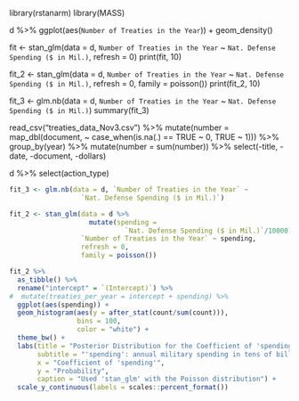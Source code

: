 library(rstanarm)
library(MASS)

d %>% 
  ggplot(aes(`Number of Treaties in the Year`)) +
  geom_density()

fit <- stan_glm(data = d,
         `Number of Treaties in the Year` ~ `Nat. Defense Spending ($ in Mil.)`,
         refresh = 0)
print(fit, 10)

fit_2 <- stan_glm(data = d,
                `Number of Treaties in the Year` ~ `Nat. Defense Spending ($ in Mil.)`,
                refresh = 0,
                family = poisson())
print(fit_2, 10)

fit_3 <- glm.nb(data = d,
                  `Number of Treaties in the Year` ~ 
                  `Nat. Defense Spending ($ in Mil.)`)
summary(fit_3)

read_csv("treaties_data_Nov3.csv") %>% 
  mutate(number = map_dbl(document, ~ case_when(is.na(.) == TRUE ~ 0,
                                                TRUE ~ 1))) %>% 
  group_by(year) %>% 
  mutate(number = sum(number)) %>% 
  select(-title, -date, -document, -dollars)

d %>% 
  select(action_type)

```r
fit_3 <- glm.nb(data = d, `Number of Treaties in the Year` ~ 
                  `Nat. Defense Spending ($ in Mil.)`)

fit_2 <- stan_glm(data = d %>% 
                    mutate(spending = 
                             `Nat. Defense Spending ($ in Mil.)`/10000), 
                  `Number of Treaties in the Year` ~ spending,
                  refresh = 0,
                  family = poisson())

fit_2 %>% 
  as_tibble() %>% 
  rename("intercept" = `(Intercept)`) %>% 
#  mutate(treaties_per_year = intercept + spending) %>% 
  ggplot(aes(spending)) +
  geom_histogram(aes(y = after_stat(count/sum(count))),
                 bins = 100,
                 color = "white") +
  theme_bw() +
  labs(title = "Posterior Distribution for the Coefficient of 'spending'",
       subtitle = "'spending': annual military spending in tens of billions $",
       x = "Coefficient of 'spending'",
       y = "Probability",
       caption = "Used 'stan_glm' with the Poisson distribution") +
  scale_y_continuous(labels = scales::percent_format())
```

